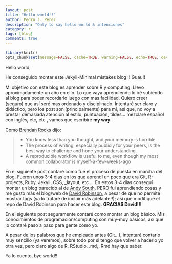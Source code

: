 ```yaml
---
layout: post
title: "Hello world!!"
author: Pedro J. Perez
description: "Only to say hello world & intenciones"
category: r
tags: [blog]
comments: true
---
```


```r
library(knitr)
opts_chunk$set(message=FALSE, cache=TRUE, warning=FALSE, echo=TRUE, dev="jpeg")
```

Hello world,

He conseguido montar este Jekyll-Minimal mistakes blog !! Guau!!  

Mi objetivo con este blog es aprender sobre R y computing. Llevo aproximadamente un año en ello. Lo que vaya aprendiendo lo iré subiendo al blog para poder recordarlo luego con mas facilidad. Quiero creer (seguro) que así seré mas ordenado y disciplinado. Intentaré ser claro y didáctico, pero los post son (principalmente) para mi, así que, no voy a prestar demasiada atención al estilo, puntuación, tildes... mezclaré español con inglés, etc, etc , vamos que escribiré **my way**. 

Como [Brendan Rocks](http://www.r-bloggers.com/blogging-with-rmarkdown-knitr-and-jekyll/) dijo:   

> - You know less than you thought, and your memory is horrible.  
> - The process of writing, especially publicly for your peers, is the best way to challenge and hone your understanding. 
> - A reproducible workflow is useful to me, even though my most common collaborator is myself-a-few-weeks-ago     



En el siguiente post contaré como fue el proceso de puesta en marcha del blog. Fueron unos 3-4 dias en los que aprendí un poco que era Git, R-projects, Ruby, Jekyll, CSS, _layout, etc ... En estos 3-4 dias conseguí montar un blog parecido al de [Andy South](http://andysouth.github.io/), PERO fui aprendiendo cosas y me gusto más el blog/web de [David Robinson](http://varianceexplained.org/), a pesar de que no permite mostrar tags (ya lo trataré de incluir más adelante!!); así que modifique el repo de David Robinson para hacer este blog. **GRACIAS David!!!** 

En el siguiente post seguramente contaré como montar un blog básico. Mis conocimientos de programacion/computing son muy-muy básicos, así que lo contaré paso a paso para gente como yo.  

A pesar de los palabros que he empleado antes (Git...), intentaré contarlo muy sencillo (ya veremos), sobre todo por si tengo que volver a hacerlo yo otra vez, pero claro algo de R, RStudio, .md, .Rmd hay que saber.  


Ya lo cuento, bye world!!

